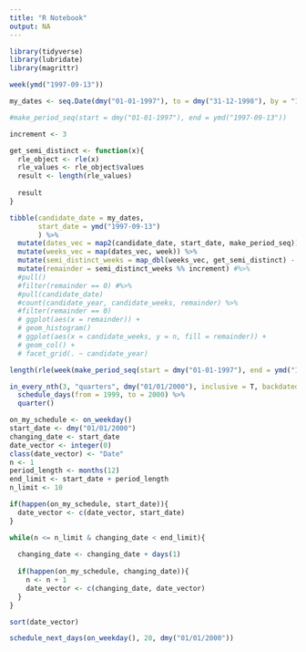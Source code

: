 ```yaml
---
title: "R Notebook"
output: NA
---
```


 

```r
library(tidyverse)
library(lubridate)
library(magrittr)
```

```r
week(ymd("1997-09-13"))
```

```r
my_dates <- seq.Date(dmy("01-01-1997"), to = dmy("31-12-1998"), by = "1 day")
```

```r
#make_period_seq(start = dmy("01-01-1997"), end = ymd("1997-09-13"))
```


```r
increment <- 3

get_semi_distinct <- function(x){
  rle_object <- rle(x)
  rle_values <- rle_object$values
  result <- length(rle_values)
  
  result
}

tibble(candidate_date = my_dates,
       start_date = ymd("1997-09-13")
       ) %>% 
  mutate(dates_vec = map2(candidate_date, start_date, make_period_seq)) %>% 
  mutate(weeks_vec = map(dates_vec, week)) %>% 
  mutate(semi_distinct_weeks = map_dbl(weeks_vec, get_semi_distinct) - 1) %>% 
  mutate(remainder = semi_distinct_weeks %% increment) #%>%
  #pull()
  #filter(remainder == 0) #%>% 
  #pull(candidate_date)
  #count(candidate_year, candidate_weeks, remainder) %>% 
  #filter(remainder == 0)
  # ggplot(aes(x = remainder)) +
  # geom_histogram()
  # ggplot(aes(x = candidate_weeks, y = n, fill = remainder)) +
  # geom_col() +
  # facet_grid(. ~ candidate_year)
```

```r

length(rle(week(make_period_seq(start = dmy("01-01-1997"), end = ymd("1998-12-31"))))$values)
```

```r
in_every_nth(3, "quarters", dmy("01/01/2000"), inclusive = T, backdated = T) %>% 
  schedule_days(from = 1999, to = 2000) %>% 
  quarter()
```

```r

on_my_schedule <- on_weekday()
start_date <- dmy("01/01/2000")
changing_date <- start_date
date_vector <- integer(0)
class(date_vector) <- "Date"
n <- 1
period_length <- months(12)
end_limit <- start_date + period_length
n_limit <- 10

if(happen(on_my_schedule, start_date)){
  date_vector <- c(date_vector, start_date)
}

while(n <= n_limit & changing_date < end_limit){
  
  changing_date <- changing_date + days(1)
  
  if(happen(on_my_schedule, changing_date)){
    n <- n + 1
    date_vector <- c(changing_date, date_vector)
  }
}

sort(date_vector)
```

```r
schedule_next_days(on_weekday(), 20, dmy("01/01/2000"))
```

